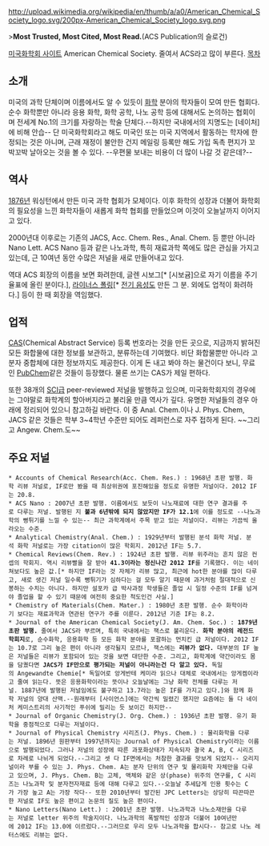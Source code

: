 http://upload.wikimedia.org/wikipedia/en/thumb/a/a0/American_Chemical_Society_logo.svg/200px-American_Chemical_Society_logo.svg.png

>'''Most Trusted, Most Cited, Most Read.'''(ACS Publication의 슬로건)

[http://portal.acs.org/portal/acs/corg/content 미국화학회 사이트]
American Chemical Society. 줄여서 ACS라고 많이 부른다.
[[목차]]

== 소개 ==
미국의 과학 단체이며 이름에서도 알 수 있듯이 [[화학]] 분야의 학자들이 모여 만든 협회다. 순수 화학뿐만 아니라 응용 화학, 화학 공학, 나노 공학 등에 대해서도 논의하는 협회이며 전세계 No.1의 크기를 자랑하는 학술 단체다.--하지만 국내에서의 지명도는 [네이처]에 비해 안습-- 단 미국화학회라고 해도 미국인 또는 미국 지역에서 활동하는 학자에 한정되는 것은 아니며, 근래 재정이 불안한 건지 메일링 등록만 해도 가입 독촉 편지가 꼬박꼬박 날아오는 것을 볼 수 있다. --우편물 보내는 비용이 더 많이 나갈 것 같은데?--

== 역사 ==
[[1876년]] 워싱턴에서 만든 미국 과학 협회가 모체이다. 이후 화학의 성장과 더불어 화학회의 필요성을 느낀 화학자들이 새롭게 화학 협회를 만들었으며 이것이 오늘날까지 이어지고 있다.

2000년대 이후로는 기존의 JACS, Acc. Chem. Res., Anal. Chem. 등 뿐만 아니라 Nano Lett. ACS Nano 등과 같은 나노과학, 특히 재료과학 쪽에도 많은 관심을 가지고 있는데, 근 10여년 동안 수많은 저널을 새로 만들어내고 있다.

역대 ACS 회장의 이름을 보면 화려한데, 글렌 시보그[* [시보귬]으로 자기 이름을 주기율표에 올린 분이다.], [[라이너스 폴링]][* [[전기 음성도]] 만든 그 분. 외에도 업적이 화려하다.] 등이 한 때 회장을 역임했다.

== 업적 ==
[[CAS]](Chemical Abstract Service) 등록 번호라는 것을 만든 곳으로, 지금까지 밝혀진 모든 화합물에 대한 정보를 보관하고, 분류하는데 기여했다. 비단 화합물뿐만 아니라 고분자 중합체에 대한 정보까지도 제공한다. 이게 돈 내고 봐야 하는 물건이다 보니, 무료인 [http://pubchem.ncbi.nlm.nih.gov/ PubChem]같은 것들이 등장했다. 물론 쓰기는 CAS가 제일 편하다.

또한 38개의 [[SCI]]급 peer-reviewed 저널을 발행하고 있으며, 미국화학회지의 경우에는 그야말로 화학계의 할아버지라고 불리울 만큼 역사가 깊다. 유명한 저널들의 경우 아래에 정리되어 있으니 참고하길 바란다. 이 중 Anal. Chem.이나 J. Phys. Chem, JACS 같은 것들은 학부 3~4학년 수준만 되어도 레퍼런스로 자주 접하게 된다. ~~그리고 Angew. Chem.도~~

== 주요 저널 ==
 * Accounts of Chemical Research(Acc. Chem. Res.) : 1968년 초판 발행. 화학 리뷰 저널로, IF로만 봤을 때 최상위권에 포진해있을 정도로 유명한 저널이다. 2012 IF는 20.8.
 * ACS Nano : 2007년 초판 발행. 이름에서도 보듯이 나노재료에 대한 연구 결과를 주로 다루는 저널. 발행된 지 '''불과 6년밖에 되지 않았지만 IF가 12.1'''에 이를 정도로 --나노과학의 뻥튀기를 느낄 수 있는-- 최근 과학계에서 주목 받고 있는 저널이다. 리뷰는 가끔씩 올라오는 수준.
 * Analytical Chemistry(Anal. Chem.) : 1929년부터 발행된 분석 화학 저널. 분석 화학 저널로는 가장 citation이 많은 학회지. 2012년 IF는 5.7.
 * Chemical Reviews(Chem. Rev.) : 1924년 초판 발행. 리뷰 위주라는 흔치 않은 컨셉의 학회지. 역시 리뷰빨을 잘 받아 '''41.3이라는 정신나간 2012 IF'''를 기록했다. 이는 네이쳐보다도 높은 값.[* 하지만 IF라는 것 자체가 리뷰 많고, 최근에 hot한 분야를 많이 다루고, 새로 생긴 저널 일수록 뻥튀기가 심하다는 걸 모두 알기 때문에 과거처럼 절대적으로 신봉하는 수치는 아니다. 하지만 설포카 급 박사과정 학생들은 졸업 시 일정 수준의 IF를 넘겨야 졸업을 할 수 있기 때문에 여전히 중요한 척도인건 사실.]
 * Chemistry of Materials(Chem. Mater.) : 1980년 초판 발행. 순수 화학이라기 보다는 재료과학과 연관된 연구가 주를 이룬다. 2012년 기준 IF는 8.2.
 * Journal of the American Chemical Society(J. Am. Chem. Soc.) : '''1879년 초판 발행.''' 줄여서 JACS라 부르며, 특히 국내에서는 잭스로 불리운다. '''화학 분야의 레전드 학회지'''로, 순수화학, 응용화학 등 모든 화학 분야를 포괄하는 먼치킨 급 저널이다. 2012 IF는 10.7로 그리 높은 편이 아니라 생각될지 모르나, 잭스에는 '''리뷰가 없다.''' 대부분의 IF 높은 저널들은 리뷰가 포함되어 있는 것을 보면 대단한 수준. 그리고, 화학계에 약간이라도 몸을 담궜다면 '''JACS가 IF만으로 평가되는 저널이 아니라는건 다 알고 있다.''' 독일의 Angewandte Chemie[* 독일어로 앙게반테 케미라 읽으나 대체로 국내에서는 앙게켐이라고 줄여 읽는다. 뜻은 응용화학이라는 뜻이나 오늘날에는 그냥 화학 전체를 다루는 저널. 1887년에 발행된 저널임에도 불구하고 13.7라는 높은 IF를 가지고 있다.]와 함께 화학 저널의 양대 산맥.--원래부터 [사이언스]에는 약간씩 밀렸긴 했지만 요즘에는 둘 다 네이처 케미스트리의 사기적인 푸쉬에 밀리는 듯 보이긴 하지만--
 * Journal of Organic Chemistry(J. Org. Chem.) : 1936년 초판 발행. 유기 화학을 중점적으로 다루는 저널이다.
 * Journal of Physical Chemistry 시리즈(J. Phys. Chem.) : 물리화학을 다루는 저널. 1896년 원판부터 1997년까지는 Journal of Physical Chemistry이라는 이름으로 발행되었다. 그러나 저널의 성장에 따른 과포화상태가 지속되자 결국 A, B, C 시리즈로 차례로 나뉘게 되었다.--그리고 셋 다 IF면에서는 처참한 결과를 맛보게 되었지-- 오리지널이라 부를 수 있는 J. Phys. Chem. A는 분자 단위의 연구 및 물리화학 자체만을 다루고 있으며, J. Phys. Chem. B는 고체, 액체와 같은 상(phase) 위주의 연구를, C 시리즈는 나노과학 및 분자전자재료 등에 대해 다루고 있다.--오늘날 추세답게 인용 횟수는 C가 가장 높고 A는 가장 작다-- 또한 2010년부터 발간된 JPC Letters는 상당히 따끈따끈한 저널로 IF도 높은 편이고 논문의 질도 높은 편이다. 
 * Nano Letters(Nano Lett.) : 2001년 초판 발행. 나노과학과 나노소재만을 다루는 저널로 letter 위주의 학술지이다. 나노과학의 폭발적인 성장과 더불어 10여년만에 2012 IF는 13.0에 이르렀다.--그러므로 우리 모두 나노과학을 합시다-- 참고로 나노 레터스에도 리뷰는 없다.
